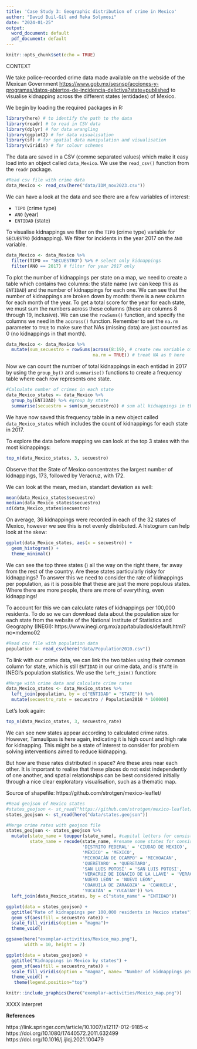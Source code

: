```yaml
---
title: 'Case Study 3: Geographic distribution of crime in Mexico'
author: "David Buil-Gil and Reka Solymosi"
date: "2024-01-25"
output:
  word_document: default
  pdf_document: default
---
```


```r
knitr::opts_chunk$set(echo = TRUE)
```

CONTEXT

We take police-recorded crime data made available on the webside of the Mexican Government [https://www.gob.mx/sesnsp/acciones-y-programas/datos-abiertos-de-incidencia-delictiva?state=published](https://www.gob.mx/sesnsp/acciones-y-programas/datos-abiertos-de-incidencia-delictiva?state=published) to visualise kidnapping across the different states (entidades) of Mexico. 

We begin by loading the required packages in R:

```r
library(here) # to identify the path to the data
library(readr) # to read in CSV data
library(dplyr) # for data wrangling
library(ggplot2) # for data visualisation
library(sf) # for spatial data manipulation and visualisation
library(viridis) # for colour schemes
```

The data are saved in a CSV (comme separated values) which make it easy load into an object called `data_Mexico`. We use the `read_csv()` function from the `readr` package.

```r
#Read csv file with crime data
data_Mexico <- read_csv(here("data/IDM_nov2023.csv"))

```

We can have a look at the data and see there are a few variables of interest: 

- `TIPO` (crime type)
- `ANO` (year)
- `ENTIDAD` (state)

To visualise kidnappings we filter on the `TIPO` (crime type) variable for `SECUESTRO` (kidnapping). We filter for incidents in the year 2017 on the `ANO` variable.

```r

data_Mexico <- data_Mexico %>%
  filter(TIPO == "SECUESTRO") %>% # select only kidnappings
  filter(ANO == 2017) # filter for year 2017 only

```

To plot the number of kidnappings per state on a map, we need to create a table which contains two columns: the state name (we can keep this as `ENTIDAD`) and the number of kidnappings for each one. We can see that the number of kidnappings are broken down by month: there is a new column for each month of the year. To get a total score for the year for each state, we must sum the numbers across these columns (these are columns 8 through 19, inclusive). We can use the `rowSums()` function, and specify the columns we need in the `accross()` function. Remember to set the `na.rm` parameter to `TRUE` to make sure that NAs (missing data) are just counted as 0 (no kidnappings in that month). 


```r

data_Mexico <- data_Mexico %>%
  mutate(sum_secuestro = rowSums(across(8:19), # create new variable of sums
                                 na.rm = TRUE)) # treat NA as 0 here

```

Now we can count the number of total kidnappings in each entidad in 2017 by using the `group_by()` and `summarise()` functions to create a frequency table where each row represents one state. 
  
  
```r

#Calculate number of crimes in each state
data_Mexico_states <- data_Mexico %>%
  group_by(ENTIDAD) %>% #group by state
  summarise(secuestro = sum(sum_secuestro)) # sum all kidnappings in the state

```

We have now saved this frequency table in a new object called `data_Mexico_states` which includes the count of kidnappings for each state in 2017. 

To explore the data before mapping we can look at the top 3 states with the most kidnappings: 


```r

top_n(data_Mexico_states, 3, secuestro)

```

Observe that the State of Mexico concentrates the largest number of kidnappings, 173, followed by Veracruz, with 172. 

We can look at the mean, median, standart deviation as well:

```r

mean(data_Mexico_states$secuestro)
median(data_Mexico_states$secuestro)
sd(data_Mexico_states$secuestro)

```

On average, 36 kidnappings were recorded in each of the 32 states of Mexico, however we see this is not evenly distributed. A histogram can help look at the skew:

```r

ggplot(data_Mexico_states, aes(x = secuestro)) + 
  geom_histogram() +
  theme_minimal()


```

We can see the top three states () all the way on the right there, far away from the rest of the country. Are these states particularly risky for kidnappings? To answer this we need to consider the rate of kidnappings per population, as it is possible that these are just the more populous states. Where there are more people, there are more of everything, even kidnappings! 

To account for this we can calculate rates of kidnappings per 100,000 residents. To do so we can download data about the population size for each state from the website of the National Institute of Statistics and Geography (INEGI): https://www.inegi.org.mx/app/tabulados/default.html?nc=mdemo02 

```r

#Read csv file with population data
population <- read_csv(here("data/Population2010.csv"))

```

To link with our crime data, we can link the two tables using their common column for state, which is still `ENTIDAD` in our crime data, and is `STATE` in INEGI's population statistics. We use the `left_join()` function: 

```r

#Merge with crime data and calculate crime rates
data_Mexico_states <- data_Mexico_states %>%
  left_join(population, by = c("ENTIDAD" = "STATE")) %>%
  mutate(secuestro_rate = secuestro / Population2010 * 100000)

```

Let's look again: 

```r

top_n(data_Mexico_states, 3, secuestro_rate)

```

We can see new states appear according to calculated crime rates. However, Tamaulipas is here again, indicating it is high count and high rate for kidnapping. This might be a state of interest to consider for problem solving interventions aimed to reduce kidnapping. 

But how are these rates distributed in space? Are these ares near each other. It is important to realise that these places do not exist independently of one another, and spatial relationships can be best considered initially through a nice clear exploratory visualisation, such as a thematic map. 

Source of shapefile: https://github.com/strotgen/mexico-leaflet/

```r

#Read geojson of Mexico states
#states_geojson <- st_read("https://github.com/strotgen/mexico-leaflet/blob/master/states.geojson")
states_geojson <- st_read(here("data/states.geojson"))

#Merge crime rates with geojson file
states_geojson <- states_geojson %>%
  mutate(state_name = toupper(state_name), #capital letters for consistency
         state_name = recode(state_name, #rename some states for consistency
                             'DISTRITO FEDERAL' = 'CIUDAD DE MEXICO',
                             'MÉXICO' = 'MEXICO',
                             'MICHOACÁN DE OCAMPO' = 'MICHOACAN',
                             'QUERÉTARO' = 'QUERETARO',
                             'SAN LUIS POTOSÍ' = 'SAN LUIS POTOSI',
                             'VERACRUZ DE IGNACIO DE LA LLAVE' = 'VERACRUZ',
                             'NUEVO LEÓN' = 'NUEVO LEON',
                             'COAHUILA DE ZARAGOZA' = 'COAHUILA',
                             'YUCATÁN' = 'YUCATAN')) %>% 
  left_join(data_Mexico_states, by = c("state_name" = "ENTIDAD"))


```


```r

ggplot(data = states_geojson) +
  ggtitle("Rate of kidnappings per 100,000 residents in Mexico states") +
  geom_sf(aes(fill = secuestro_rate)) +
  scale_fill_viridis(option = "magma")+
  theme_void()

ggsave(here("exemplar-activities/Mexico_map.png"), 
       width = 10, height = 7)

```


```r

ggplot(data = states_geojson) +
  ggtitle("Kidnappings in Mexico by states") +
  geom_sf(aes(fill = secuestro_rate)) +
  scale_fill_viridis(option = "magma", name= "Number of kidnappings per 100,000 population")+
  theme_void() +
   theme(legend.position="top")

```


```r

knitr::include_graphics(here("exemplar-activities/Mexico_map.png"))

```

XXXX interpret


**References**


https://link.springer.com/article/10.1007/s12117-012-9185-x
https://doi.org/10.1080/17440572.2011.632499
https://doi.org/10.1016/j.ijlcj.2021.100479 

